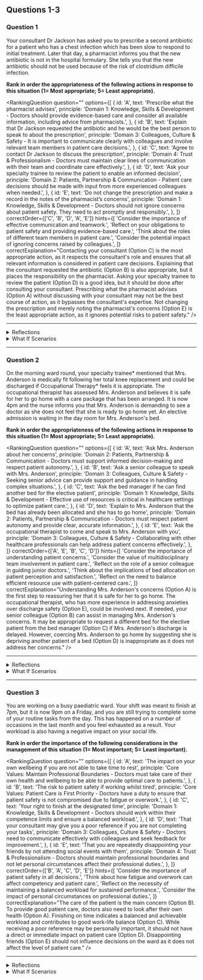## Questions 1-3


### Question 1

Your consultant Dr Jackson has asked you to prescribe a second antibiotic for a patient who has a chest infection which has been slow to respond to initial treatment. Later that day, a pharmacist informs you that the new antibiotic is not in the hospital formulary. She tells you that the new antibiotic should not be used because of the risk of clostridium difficile infection.

**Rank in order the appropriateness of the following actions in response to this situation (1= Most appropriate; 5= Least appropriate).**

<RankingQuestion
  question=""
  options={[
    {
      id: 'A',
      text: 'Prescribe what the pharmacist advises',
      principle: 'Domain 1: Knowledge, Skills & Development - Doctors should provide evidence-based care and consider all available information, including advice from pharmacists.',
    },
    {
      id: 'B',
      text: 'Explain that Dr Jackson requested the antibiotic and he would be the best person to speak to about the prescription',
      principle: 'Domain 3: Colleagues, Culture & Safety - It is important to communicate clearly with colleagues and involve relevant team members in patient care decisions.',
    },
    {
      id: 'C',
      text: 'Agree to contact Dr Jackson to discuss the prescription',
      principle: 'Domain 4: Trust & Professionalism - Doctors must maintain clear lines of communication with their team and coordinate care effectively.',
    },
    {
      id: 'D',
      text: 'Ask your specialty trainee to review the patient to enable an informed decision',
      principle: 'Domain 2: Patients, Partnership & Communication - Patient care decisions should be made with input from more experienced colleagues when needed.',
    },
    {
      id: 'E',
      text: 'Do not change the prescription and make a record in the notes of the pharmacist’s concerns',
      principle: 'Domain 1: Knowledge, Skills & Development - Doctors should not ignore concerns about patient safety. They need to act promptly and responsibly.',
    },
  ]}
  correctOrder={['C', 'B', 'D', 'A', 'E']}
  hints={[
    'Consider the importance of effective communication and teamwork.',
    'Reflect on your obligations to patient safety and providing evidence-based care.',
    'Think about the roles of different team members in patient care.',
    'Consider the potential impact of ignoring concerns raised by colleagues.',
  ]}
  correctExplanation="Contacting your consultant (Option C) is the most appropriate action, as it respects the consultant's role and ensures that all relevant information is considered in patient care decisions. Explaining that the consultant requested the antibiotic (Option B) is also appropriate, but it places the responsibility on the pharmacist. Asking your specialty trainee to review the patient (Option D) is a good idea, but it should be done after consulting your consultant. Prescribing what the pharmacist advises (Option A) without discussing with your consultant may not be the best course of action, as it bypasses the consultant's expertise. Not changing the prescription and merely noting the pharmacist's concerns (Option E) is the least appropriate action, as it ignores potential risks to patient safety."
/>

---

<details>
<summary>Reflections</summary>

**If you ranked Option A higher**

Consider how acting on the pharmacist's advice without discussing with your consultant might affect the consultant's trust in you and the team's ability to coordinate patient care.

**If you ranked Option B lower**

Reflect on the importance of involving relevant team members in patient care decisions and ensuring that concerns are addressed.

**If you ranked Option E higher**

Think about the potential risks to patient safety if concerns raised by colleagues are not promptly and appropriately addressed.

</details>

<details>
<summary>What If Scenarios</summary>

**What if your consultant insists on the new antibiotic despite the pharmacist's concerns?**

This could be a challenging situation. You could consider discussing the issue with a more senior colleague or the medical director. Ultimately, patient safety should be your priority.

**What if the pharmacist is unable to explain why the new antibiotic should not be used?**

You could ask the pharmacist to clarify her concerns, or you could seek advice from another pharmacist or a more senior colleague. It's important to understand the reasons behind any advice you're given.

**What if you're unsure about the risks associated with the new antibiotic?**

You should seek further information or advice from a more knowledgeable source, such as a pharmacist, a more senior colleague, or a reliable medical resource. It's important to make informed decisions about patient care.

</details>

---

### Question 2

On the morning ward round, your specialty trainee\* mentioned that Mrs. Anderson is medically fit following her total knee replacement and could be discharged if Occupational Therapy\* feels it is appropriate. The occupational therapist has assessed Mrs. Anderson and believes it is safe for her to go home with a care package that has been arranged. It is now 4pm and the nurse informs you that Mrs. Anderson is demanding to see a doctor as she does not feel that she is ready to go home yet. An elective admission is waiting in the day room for Mrs. Anderson's bed.

**Rank in order the appropriateness of the following actions in response to this situation (1= Most appropriate; 5= Least appropriate).**

<RankingQuestion
  question=""
  options={[
    {
      id: 'A',
      text: 'Ask Mrs. Anderson about her concerns',
      principle: 'Domain 2: Patients, Partnership & Communication - Doctors must support informed decision-making and respect patient autonomy.',
    },
    {
      id: 'B',
      text: 'Ask a senior colleague to speak with Mrs. Anderson',
      principle: 'Domain 3: Colleagues, Culture & Safety - Seeking senior advice can provide support and guidance in handling complex situations.',
    },
    {
      id: 'C',
      text: 'Ask the bed manager if he can find another bed for the elective patient',
      principle: 'Domain 1: Knowledge, Skills & Development - Effective use of resources is critical in healthcare settings to optimize patient care.',
    },
    {
      id: 'D',
      text: 'Explain to Mrs. Anderson that the bed has already been allocated and she has to go home',
      principle: 'Domain 2: Patients, Partnership & Communication - Doctors must respect patient autonomy and provide clear, accurate information.',
    },
    {
      id: 'E',
      text: 'Ask the occupational therapist to come and speak to Mrs. Anderson with you',
      principle: 'Domain 3: Colleagues, Culture & Safety - Collaborating with other healthcare professionals can help address patient concerns effectively.',
    },
  ]}
  correctOrder={['A', 'E', 'B', 'C', 'D']}
  hints={[
    'Consider the importance of understanding patient concerns.',
    'Consider the value of multidisciplinary team involvement in patient care.',
    'Reflect on the role of a senior colleague in guiding junior doctors.',
    'Think about the implications of bed allocation on patient perception and satisfaction.',
    'Reflect on the need to balance efficient resource use with patient-centered care.',
  ]}
  correctExplanation="Understanding Mrs. Anderson's concerns (Option A) is the first step to reassuring her that it is safe for her to go home. The occupational therapist, who has more experience in addressing anxieties over discharge safety (Option E), could be involved next. If needed, your senior colleague (Option B) can assist in managing Mrs. Anderson's concerns. It may be appropriate to request a different bed for the elective patient from the bed manager (Option C) if Mrs. Anderson's discharge is delayed. However, coercing Mrs. Anderson to go home by suggesting she is depriving another patient of a bed (Option D) is inappropriate as it does not address her concerns."
/>

---

<details>
<summary>Reflections</summary>

**If you ranked Option D higher**

Consider the impact of coercing a patient to go home on their perception of care and their trust in the healthcare system. Reflect on the importance of understanding and addressing patient concerns.

**If you ranked Option B higher than A or E**

While seeking senior advice is valuable, consider whether you can first address the issue directly with the patient or involve the occupational therapist to promote effective communication and patient-centered care.

**If you ranked Option C higher**

Think about the balance between efficient resource use and patient-centered care. Patient concerns should be addressed before considering bed re-allocation.

</details>

<details>
<summary>What If Scenarios</summary>

**What if Mrs. Anderson becomes uncooperative when you try to discuss her concerns?**

Remain professional and empathetic. Involve the occupational therapist who may be able to address her concerns effectively. If necessary, seek guidance from a senior colleague.

**What if Mrs. Anderson has valid concerns about her home environment that were not previously addressed?**

Discuss these concerns with the occupational therapist and consider reassessing her discharge plan. The patient's safety at home is a key consideration for discharge.

**What if the elective patient is becoming increasingly anxious and frustrated?**

Explain the situation without breaching Mrs. Anderson's confidentiality. Assure them that the team is working to resolve the situation as quickly and safely as possible.

</details>

---

### Question 3

You are working on a busy paediatric ward. Your shift was meant to finish at 7pm, but it is now 9pm on a Friday, and you are still trying to complete some of your routine tasks from the day. This has happened on a number of occasions in the last month and you feel exhausted as a result. Your workload is also having a negative impact on your social life.

**Rank in order the importance of the following considerations in the management of this situation (1= Most important; 5= Least important).**

<RankingQuestion
  question=""
  options={[
    {
      id: 'A',
      text: 'The impact on your own wellbeing if you are not able to take time to rest',
      principle: 'Core Values: Maintain Professional Boundaries - Doctors must take care of their own health and wellbeing to be able to provide optimal care to patients.',
    },
    {
      id: 'B',
      text: 'The risk to patient safety if working whilst tired',
      principle: 'Core Values: Patient Care is First Priority - Doctors have a duty to ensure that patient safety is not compromised due to fatigue or overwork.',
    },
    {
      id: 'C',
      text: 'Your right to finish at the designated time',
      principle: 'Domain 1: Knowledge, Skills & Development - Doctors should work within their competence limits and ensure a balanced workload.',
    },
    {
      id: 'D',
      text: 'That your consultant may give you a poor reference if you are not completing your tasks',
      principle: 'Domain 3: Colleagues, Culture & Safety - Doctors need to communicate effectively with colleagues and seek feedback for improvement.',
    },
    {
      id: 'E',
      text: 'That you are repeatedly disappointing your friends by not attending social events with them',
      principle: 'Domain 4: Trust & Professionalism - Doctors should maintain professional boundaries and not let personal circumstances affect their professional duties.',
    },
  ]}
  correctOrder={['B', 'A', 'C', 'D', 'E']}
  hints={[
    'Consider the importance of patient safety in all decisions.',
    'Think about how fatigue and overwork can affect competency and patient care.',
    'Reflect on the necessity of maintaining a balanced workload for sustained performance.',
    'Consider the impact of personal circumstances on professional duties.',
  ]}
  correctExplanation="The care of the patient is the main concern (Option B). To provide good patient care, doctors also need to look after their own health (Option A). Finishing on time indicates a balanced and achievable workload and contributes to good work-life balance (Option C). While receiving a poor reference may be personally important, it should not have a direct or immediate impact on patient care (Option D). Disappointing friends (Option E) should not influence decisions on the ward as it does not affect the level of patient care."
/>

---

<details>
<summary>Reflections</summary>

**If you ranked Option D higher**

Reflect on the importance of patient safety and personal wellbeing over professional advancement. How can you balance personal ambitions and professional responsibilities?

**If you ranked Option C lower**

Consider the significance of a balanced workload in maintaining effective performance. How might overwork and extended hours affect your competency and patient care?

**If you ranked Option E higher**

Reflect on the boundary between your personal life and professional duties. How can you manage personal disappointments without compromising patient care?

</details>

<details>
<summary>What If Scenarios</summary>

**What if your consultant insists that you complete all tasks before leaving, even if it requires overtime?**

You might need to discuss your concerns with your consultant or escalate the issue to higher management. Prioritize patient safety and your wellbeing in these discussions.

**What if your fatigue has led to errors in patient care?**

You should promptly report the incident, apologize, and take corrective action if possible. Reflect on how to prevent such errors in the future, such as by managing workload and ensuring adequate rest.

**What if your friends express concern about your wellbeing due to your workload?**

You might need to reassess your work-life balance. While maintaining professional commitments, also consider the importance of social interactions and personal wellbeing.

</details>

